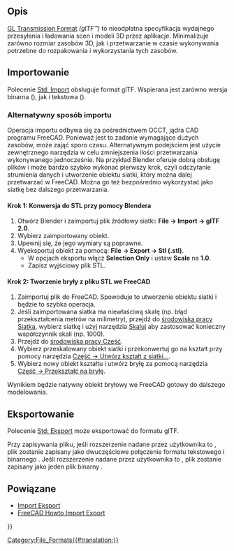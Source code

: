 <languages/>

{{TOCright}}

<span id="Description"></span>
==Opis==

[https://en.wikipedia.org/wiki/GlTF GL Transmission Format] ''(glTF™)'' to nieodpłatna specyfikacja wydajnego przesyłania i ładowania scen i modeli 3D przez aplikacje. Minimalizuje zarówno rozmiar zasobów 3D, jak i przetwarzanie w czasie wykonywania potrzebne do rozpakowania i wykorzystania tych zasobów.

<span id="Importing"></span>
==Importowanie==

Polecenie [[Std_Import/pl|Std: Import]] obsługuje format glTF. Wspierana jest zarówno wersja binarna ({{FileName|.glb}}), jak i tekstowa ({{FileName|.gltf}}). {{Version/pl|1.0}}

<span id="Alternative_import_workflow"></span>
===Alternatywny sposób importu===

Operacja importu odbywa się za pośrednictwem OCCT, jądra CAD programu FreeCAD. Ponieważ jest to zadanie wymagające dużych zasobów, może zająć sporo czasu. Alternatywnym podejściem jest użycie zewnętrznego narzędzia w celu zmniejszenia ilości przetwarzania wykonywanego jednocześnie. Na przykład Blender oferuje dobrą obsługę plików {{FileName|.glTF}} i może bardzo szybko wykonać pierwszy krok, czyli odczytanie strumienia danych i utworzenie obiektu siatki, który można dalej przetwarzać w FreeCAD. Można go też bezpośrednio wykorzystać jako siatkę bez dalszego przetwarzania.

<span id="Step_1:_Conversion_to_STL_using_Blender"></span>
==== Krok 1: Konwersja do STL przy pomocy Blendera ====

# Otwórz Blender i zaimportuj plik źródłowy siatki: '''File → Import → glTF 2.0'''.
# Wybierz zaimportowany obiekt.
# Upewnij się, że jego wymiary są poprawne.
# Wyeksportuj obiekt za pomocą: '''File → Export → Stl (.stl)'''.
#* W opcjach eksportu włącz '''Selection Only''' i ustaw '''Scale''' na '''1.0'''.
#* Zapisz wyjściowy plik STL.

<span id="Step_2:_Creating_a_Solid_from_STL_in_FreeCAD"></span>
==== Krok 2: Tworzenie bryły z pliku STL we FreeCAD ====

# Zaimportuj plik {{FileName|.stl}} do FreeCAD. Spowoduje to utworzenie obiektu siatki i będzie to szybka operacja.
# Jeśli zaimportowana siatka ma niewłaściwą skalę (np. błąd przekształcenia metrów na milimetry), przejdź do [[Mesh_Workbench/pl|środowiska pracy Siatka]], wybierz siatkę i użyj narzędzia [[Mesh_Scale/pl|Skaluj]] aby zastosować konieczny współczynnik skali (np. 1000).
# Przejdź do [[Part_Workbench/pl|środowiska pracy Część]].
# Wybierz przeskalowany obiekt siatki i przekonwertuj go na kształt przy pomocy narzędzia [[Part_ShapeFromMesh/pl|Część → Utwórz kształt z siatki...]].
# Wybierz nowy obiekt kształtu i utwórz bryłę za pomocą narzędzia [[Part_MakeSolid/pl|Część → Przekształć na bryłę]].

Wynikiem będzie natywny obiekt bryłowy we FreeCAD gotowy do dalszego modelowania.

<span id="Exporting"></span>
==Eksportowanie==

Polecenie [[Std_Export/pl|Std: Eksport]] może eksportować do formatu gITF.

Przy zapisywania pliku, jeśli rozszerzenie nadane przez użytkownika to {{FileName|.gltf}}, plik zostanie zapisany jako dwuczęściowe połączenie formatu tekstowego {{FileName|filename.gltf}} i binarnego {{FileName|filename.bin}}. Jeśli rozszerzenie nadane przez użytkownika to  {{FileName|.glb}}, plik zostanie zapisany jako jeden plik binarny {{FileName|.glb}}.

<span id="Related"></span>
==Powiązane==

* [[Import_Export/pl|Import Eksport]]
* [[FreeCAD_Howto_Import_Export/pl|FreeCAD Howto Import Export]]


{{Userdocnavi{{#translation:}}}}
[[Category:File_Formats{{#translation:}}]]